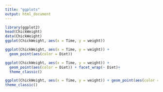 ```yaml
---
title: "ggplots"
output: html_document
---
```


```r
library(ggplot2)
head(ChickWeight)
data(ChickWeight)
ggplot(ChickWeight, aes(x = Time, y = weight))
```

```r
ggplot(ChickWeight, aes(x = Time, y = weight)) +
  geom_point(aes(color = Diet))
```

```r
ggplot(ChickWeight, aes(x = Time, y = weight)) + 
  geom_point(aes(color = Diet)) + facet_wrap(~ Diet)+ 
  theme_classic()
```



```r
ggplot(ChickWeight, aes(x = Time, y = weight)) + geom_point(aes(color = Diet))+stat_smooth(method = "lm", se = FALSE, size = 1.3)  + facet_wrap(~ Diet)+ 
theme_classic()
```

